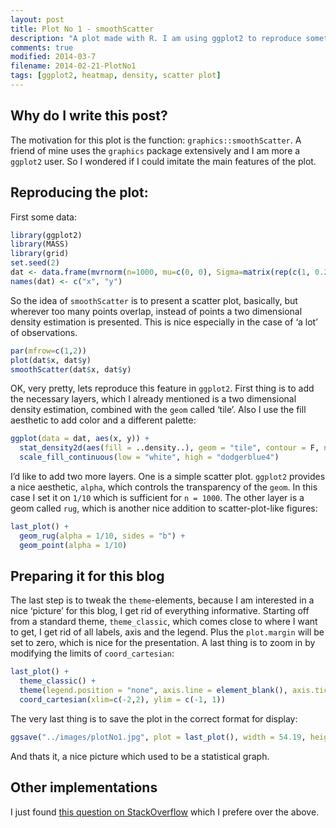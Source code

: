 ```yaml
---
layout: post
title: Plot No 1 - smoothScatter
description: "A plot made with R. I am using ggplot2 to reproduce something similar to graphics::smoothScatter."
comments: true
modified: 2014-03-7
filename: 2014-02-21-PlotNo1
tags: [ggplot2, heatmap, density, scatter plot]
---
```


Why do I write this post?
-------------------------
The motivation for this plot is the function: `graphics::smoothScatter`. A friend of mine uses the `graphics` package extensively and I am more a `ggplot2` user. So I wondered if I could imitate the main features of the plot. 

Reproducing the plot:
---------------------
First some data:



```r
library(ggplot2)
library(MASS)
library(grid)
set.seed(2)
dat <- data.frame(mvrnorm(n=1000, mu=c(0, 0), Sigma=matrix(rep(c(1, 0.2), 2), nrow = 2, ncol = 2)))
names(dat) <- c("x", "y")
```

So the idea of `smoothScatter` is to present a scatter plot, basically, but wherever too many points overlap, instead of points a two dimensional density estimation is presented. This is nice especially in the case of 'a lot' of observations. 

```r
par(mfrow=c(1,2))
plot(dat$x, dat$y)
smoothScatter(dat$x, dat$y)
```
OK, very pretty, lets reproduce this feature in `ggplot2`. First thing is to add the necessary layers, which I already mentioned is a two dimensional density estimation, combined with the `geom` called 'tile'. Also I use the fill aesthetic to add color and a different palette:

```r
ggplot(data = dat, aes(x, y)) + 
  stat_density2d(aes(fill = ..density..), geom = "tile", contour = F, n = 200) +
  scale_fill_continuous(low = "white", high = "dodgerblue4")
```
I'd like to add two more layers. One is a simple scatter plot. `ggplot2` provides a nice aesthetic, `alpha`, which controls the transparency of the `geom`. In this case I set it on `1/10` which is sufficient for `n = 1000`. The other layer is a geom called `rug`, which is another nice addition to scatter-plot-like figures:

```r
last_plot() +
  geom_rug(alpha = 1/10, sides = "b") + 
  geom_point(alpha = 1/10)
```

Preparing it for this blog
--------------------------
The last step is to tweak the `theme`-elements, because I am interested in a nice 'picture' for this blog, I get rid of everything informative. Starting off from a standard theme, `theme_classic`, which comes close to where I want to get, I get rid of all labels, axis and the legend. Plus the `plot.margin` will be set to zero, which is nice for the presentation. A last thing is to zoom in by modifying the limits of `coord_cartesian`:

```r
last_plot() +
  theme_classic() +   
  theme(legend.position = "none", axis.line = element_blank(), axis.ticks = element_blank(), axis.text = element_blank(), text = element_blank(), plot.margin = unit(c(0, 0, -0.56, -1), "cm")) + 
  coord_cartesian(xlim=c(-2,2), ylim = c(-1, 1))
```

The very last thing is to save the plot in the correct format for display:

```r
ggsave("../images/plotNo1.jpg", plot = last_plot(), width = 54.19, height = 13.55, dpi = 300, units = "cm")
```
And thats it, a nice picture which used to be a statistical graph.

Other implementations
---------------------
I just found [this question on StackOverflow](http://stackoverflow.com/questions/13094827/how-to-reproduce-smoothscatters-outlier-plotting-in-ggplot) which I prefere over the above.